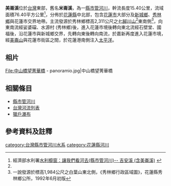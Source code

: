 {{Infobox river
| river_name = 美崙溪
| other_name = 米崙溪
| image_name = Mei-Lun River，Taiwan.jpg
| image_size = 300px
| caption    = 美崙溪下游
| origin     = [[七腳川山|七腳川山]]
| mouth      = [[花蓮港|花蓮港]]南側
| progression = [[太平洋|太平洋]]
| basin_countries = {{ROC}}
| location   = [[花蓮縣|花蓮縣]][[花蓮市|花蓮市]]、[[秀林鄉|秀林鄉]]、[[新城鄉_(台灣)|新城鄉]]
| length     = {{convert|15.40|km|0|}}
| elevation  = {{convert|2,311|m|0|}}
| mouth_elevation = {{convert|0|m|0|}}
| discharge  = 
| watershed  = {{convert|76.40|km2|0|f}}
}}
'''美崙溪'''位於[[台灣|台灣]]東部，舊名'''米崙溪'''，為一[[縣市管河川|縣市管河川]]，幹流長度15.40公里，流域面積76.40平方公里<ref name="水利署">經濟部水利署[http://www.wra.gov.tw/ct.asp?xItem=20071&CtNode=4396 水利櫥窗：讓我們看河去(縣市管河川)-- 吉安溪 (含美崙溪)] {{webarchive|url=https://web.archive.org/web/20080331073034/http://www.wra.gov.tw/ct.asp?xItem=20071&CtNode=4396 |date=2008-03-31 }}</ref>，分佈於[[花蓮縣|花蓮縣]]中北部，包含[[花蓮市|花蓮市]]大部分及[[新城鄉_(台灣)|新城鄉]]、[[秀林鄉|秀林鄉]]與花蓮市交界地帶。主流發源於秀林鄉標高2,311公尺之[[七腳川山|七腳川山]]<ref name="水利署"/>東南側<ref>一說發源於標高1,984公尺之白葉山東北側，《秀林鄉行政區域圖》，花蓮縣秀林鄉公所，1992年6月初版</ref>，向東南流經娑婆礑、水源村 (秀林鄉)後，進入花蓮市境後轉向東北流經石壁堂、國福後，沿花蓮市與新城鄉交界，先轉向東後轉向南流，於嘉新再度進入花蓮市境，經[[美崙山|美崙山]]與花蓮市街區之間，於花蓮港南側注入[[太平洋|太平洋]]。

== 相片 ==
<gallery>
File:中山橋望菁華橋 - panoramio.jpg|中山橋望菁華橋
</gallery>

==相關條目==
*[[縣市管河川|縣市管河川]]
*[[台灣河流列表|台灣河流列表]]
*[[獵戶瀑布|獵戶瀑布]]

==參考資料及註釋==
<div class="references-small">
<references />
</div>

{{台灣河流}}

[[category:台灣縣市管河川水系|category:台灣縣市管河川水系]]
[[category:花蓮縣河川|category:花蓮縣河川]]